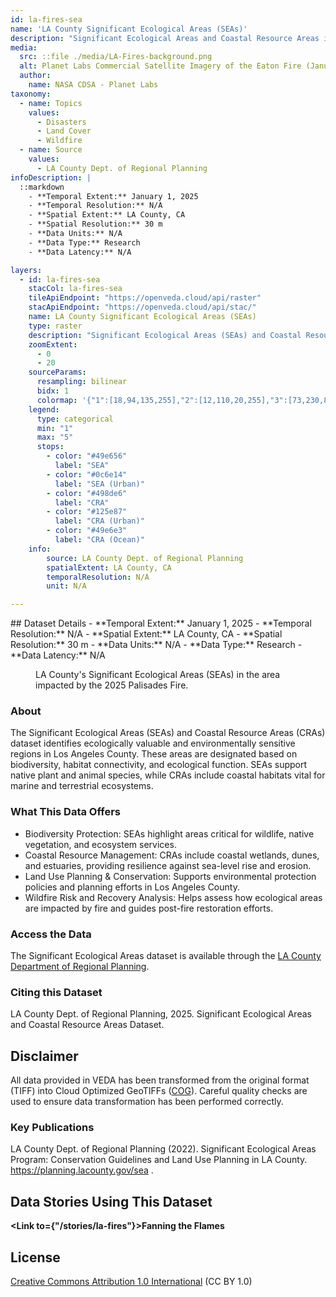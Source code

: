 ```yaml
---
id: la-fires-sea
name: 'LA County Significant Ecological Areas (SEAs)'
description: "Significant Ecological Areas and Coastal Resource Areas in Los Angeles County, California."
media:
  src: ::file ./media/LA-Fires-background.png
  alt: Planet Labs Commercial Satellite Imagery of the Eaton Fire (January 9, 2025).
  author:
    name: NASA CDSA - Planet Labs
taxonomy:
  - name: Topics
    values:
      - Disasters
      - Land Cover
      - Wildfire
  - name: Source
    values:
      - LA County Dept. of Regional Planning
infoDescription: |
  ::markdown
    - **Temporal Extent:** January 1, 2025
    - **Temporal Resolution:** N/A
    - **Spatial Extent:** LA County, CA
    - **Spatial Resolution:** 30 m
    - **Data Units:** N/A
    - **Data Type:** Research
    - **Data Latency:** N/A

layers:
  - id: la-fires-sea
    stacCol: la-fires-sea
    tileApiEndpoint: "https://openveda.cloud/api/raster"
    stacApiEndpoint: "https://openveda.cloud/api/stac/"
    name: LA County Significant Ecological Areas (SEAs)
    type: raster
    description: "Significant Ecological Areas (SEAs) and Coastal Resource Areas (CRAs) in Los Angeles County, California."
    zoomExtent:
      - 0
      - 20
    sourceParams:
      resampling: bilinear
      bidx: 1
      colormap: '{"1":[18,94,135,255],"2":[12,110,20,255],"3":[73,230,86,255],"4":[73,141,230,255],"5":[73,230,227,255]}'
    legend:
      type: categorical
      min: "1"
      max: "5"
      stops:
        - color: "#49e656"
          label: "SEA" 
        - color: "#0c6e14"
          label: "SEA (Urban)"
        - color: "#498de6"
          label: "CRA" 
        - color: "#125e87"
          label: "CRA (Urban)"
        - color: "#49e6e3"
          label: "CRA (Ocean)"
    info:
        source: LA County Dept. of Regional Planning
        spatialExtent: LA County, CA
        temporalResolution: N/A
        unit: N/A

---
```


<Block>
  <Prose>
  ## Dataset Details
    - **Temporal Extent:** January 1, 2025
    - **Temporal Resolution:** N/A
    - **Spatial Extent:** LA County, CA
    - **Spatial Resolution:** 30 m
    - **Data Units:** N/A
    - **Data Type:** Research
    - **Data Latency:** N/A
  </Prose>
<Figure>
  <Map
    datasetId='la-fires-sea'
    layerId='la-fires-sea'
    dateTime='2025-01-01'
    zoom={10}
    center={[-118.55, 34.05]}
  />
  <Caption
    attrAuthor='NASA'
    attrUrl='https://nasa.gov/'
  >
  LA County's Significant Ecological Areas (SEAs) in the area impacted by the 2025 Palisades Fire. 
  </Caption>
</Figure>
</Block>

<Block>
  <Prose>

  ### About

  The Significant Ecological Areas (SEAs) and Coastal Resource Areas (CRAs) dataset identifies ecologically valuable and environmentally sensitive regions in Los Angeles County. These areas are designated based on biodiversity, habitat connectivity, and ecological function. SEAs support native plant and animal species, while CRAs include coastal habitats vital for marine and terrestrial ecosystems.
  
  </Prose>
</Block>

<Block>
  
  <Prose>

  ### What This Data Offers

  * Biodiversity Protection: SEAs highlight areas critical for wildlife, native vegetation, and ecosystem services.
  * Coastal Resource Management: CRAs include coastal wetlands, dunes, and estuaries, providing resilience against sea-level rise and erosion.
  * Land Use Planning & Conservation: Supports environmental protection policies and planning efforts in Los Angeles County.
  * Wildfire Risk and Recovery Analysis: Helps assess how ecological areas are impacted by fire and guides post-fire restoration efforts.
  </Prose>
</Block>

<Block>
  <Prose>
  
  ### Access the Data

  The Significant Ecological Areas dataset is available through the [LA County Department of Regional Planning](https://planning.lacounty.gov/sea).
  </Prose>
</Block>

<Block>
  <Prose>
    
  ### Citing this Dataset

  LA County Dept. of Regional Planning, 2025. Significant Ecological Areas and Coastal Resource Areas Dataset.

  </Prose>
</Block>

<Block>
  <Prose>
  
  ## Disclaimer

  All data provided in VEDA has been transformed from the original format (TIFF) into Cloud Optimized GeoTIFFs ([COG](https://www.cogeo.org)). Careful quality checks are used to ensure data transformation has been performed correctly.  
  
  </Prose>
</Block>

<Block>
  <Prose>

  ### Key Publications
  
  LA County Dept. of Regional Planning (2022). Significant Ecological Areas Program: Conservation Guidelines and Land Use Planning in LA County. https://planning.lacounty.gov/sea .
  
  </Prose>
</Block>

<Block>
  <Prose>
  
  ## Data Stories Using This Dataset
  
  **<Link to={"/stories/la-fires"}>Fanning the Flames</Link>**

  </Prose>
</Block>

<Block>
  <Prose>
  
  ## License
  
  [Creative Commons Attribution 1.0 International](https://creativecommons.org/publicdomain/zero/1.0/legalcode) (CC BY 1.0)

  </Prose>
</Block>


